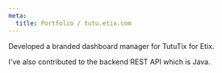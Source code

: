 ```yaml
---
meta:
  title: Portfolio / tutu.etix.com
---
```


Developed a branded dashboard manager for TutuTix for Etix.

I've also contributed to the backend REST API which is Java.
